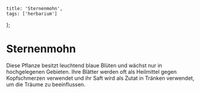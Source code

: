 
    title: 'Sternenmohn',
    tags: ['herbarium']
};

# Sternenmohn

Diese Pflanze besitzt leuchtend blaue Blüten und wächst nur in hochgelegenen Gebieten.
Ihre Blätter werden oft als Heilmittel gegen Kopfschmerzen verwendet und ihr Saft wird als Zutat in Tränken verwendet, um die Träume zu beeinflussen.
